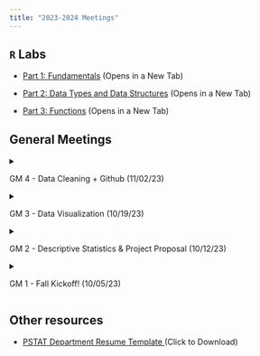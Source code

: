```yaml
---
title: "2023-2024 Meetings"
---
```


## `R` Labs

- <a href="../Files/R_Labs/L01_Basics/R_l01.qmd" target="_blank">Part 1: Fundamentals</a> (Opens in a New Tab)

- <a href="../Files/R_Labs/L02_DT_DS/R_l02.qmd" target="_blank">Part 2: Data Types and Data Structures</a> (Opens in a New Tab)

- <a href="../Files/R_Labs/L03_Fnts/R_l03.qmd" target="_blank">Part 3: Functions</a> (Opens in a New Tab)

## General Meetings

<!--- GM #4 --->
<details>
  <summary> <p> GM 4 - Data Cleaning + Github (11/02/23) </p> </summary>
  - Slides: <a href="../Files/GM_23_24/Data Cleaning and Preprocessing.pdf" target="_blank">[.pdf]</a> (Click to download) 
- Data Cleaning Code Demo <a href="../Files/GM_23_24/starwars data cleaning tutorial.R" target="_blank">[.R]</a> (Click to download)

  <!---
  <img src="../Images/2324Workshops/GM1/Photo1.png" style="width: 40%"> <img src="../Images/2324Workshops/GM1/Photo3.png" style="width: 40%">
  --->
</details>

<!--- GM #3 --->
<details>
  <summary> <p> GM 3 - Data Visualization (10/19/23) </p> </summary>
  - Download R  and R Studio <br>
  <img src="../Images/2324Workshops/GM3/download.png" style="width: 80%">
  
  - **Steps to Access the Interactive Demo/Tutorial:**
  
      1) Download the file located at <a href="https://bit.ly/dsc-gm3" target="_blank">https://bit.ly/dsc-gm3</a>
      
      2) Open the file in `RStudio` and follow any prompts to download any necessary packages
      
      3) Click the `Run Document` button: <img src="../Files/GM_22_23/run_doc.png" style="width: 20%">
      
</details>



<!--- GM #2 --->
<details>
  <summary> <p> GM 2 - Descriptive Statistics & Project Proposal (10/12/23) </p> </summary>
  - Slides: <a href="../Images/2324Workshops/GM2/GM2.pdf" target="_blank">[.pdf]</a> (Click to download) <br>
  <a href="https://epm027.github.io/Hidden/Slides/Wk2_Descrip_Stat/descrip_stats.html#/title-slide" target="_blank">Descriptive Statistics</a> (Click to View)
- Project Proposal Template : <a href="../Files/GM_23_24/ProjectProposalOutline.docx" target="_blank">[.docx](Click to View) 
  <br>
</details>

<!--- GM #1 --->
<details>
  <summary> <p> GM 1 - Fall Kickoff! (10/05/23) </p> </summary>
  - Slides: <a href="../Files/GM_23_24/GM1.pdf" target="_blank">[.pdf]</a> (Click to download) <br>

  <!---
  <img src="../Images/2324Workshops/GM1/Photo1.png" style="width: 40%"> <img src="../Images/2324Workshops/GM1/Photo3.png" style="width: 40%">
  --->
</details>

## Other resources

- <a href="../Files/PSTAT_resume_template.docx" target="_blank">PSTAT Department Resume Template </a> (Click to Download)


<!--- 
<details>
  <summary> <p> GM 2 - Name (10/12/23) </p> </summary>
</details>
--->

